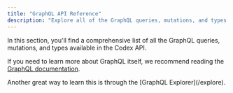 ```yaml
---
title: "GraphQL API Reference"
description: "Explore all of the GraphQL queries, mutations, and types available in the Codex API"
---
```


In this section, you'll find a comprehensive list of all the GraphQL queries, mutations, and types available in the Codex API.

<Tip>If you need to learn more about GraphQL itself, we recommend reading the [GraphQL documentation](https://graphql.org/learn/).</Tip>


<Card title="GraphQL Explorer" icon="magnifying-glass" href="/explore">
  Another great way to learn this is through the [GraphQL Explorer](/explore).
</Card>


